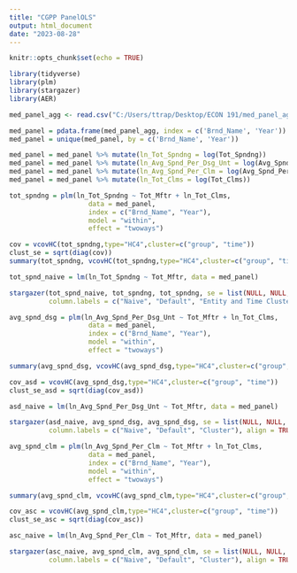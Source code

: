---
title: "CGPP PanelOLS"
output: html_document
date: "2023-08-28"
---

```{r setup, include=FALSE}
knitr::opts_chunk$set(echo = TRUE)
```

```{r}
library(tidyverse)
library(plm)
library(stargazer)
library(AER)
```

```{r}
med_panel_agg <- read.csv("C:/Users/ttrap/Desktop/ECON 191/med_panel_agg.csv")
```

```{r}
med_panel = pdata.frame(med_panel_agg, index = c('Brnd_Name', 'Year'))
med_panel = unique(med_panel, by = c('Brnd_Name', 'Year'))
```

```{r}
med_panel = med_panel %>% mutate(ln_Tot_Spndng = log(Tot_Spndng))
med_panel = med_panel %>% mutate(ln_Avg_Spnd_Per_Dsg_Unt = log(Avg_Spnd_Per_Dsg_Unt_Wghtd))
med_panel = med_panel %>% mutate(ln_Avg_Spnd_Per_Clm = log(Avg_Spnd_Per_Clm))
med_panel = med_panel %>% mutate(ln_Tot_Clms = log(Tot_Clms))
```

```{r}
tot_spndng = plm(ln_Tot_Spndng ~ Tot_Mftr + ln_Tot_Clms, 
                    data = med_panel,
                    index = c("Brnd_Name", "Year"), 
                    model = "within", 
                    effect = "twoways")

cov = vcovHC(tot_spndng,type="HC4",cluster=c("group", "time"))
clust_se = sqrt(diag(cov))
summary(tot_spndng, vcovHC(tot_spndng,type="HC4",cluster=c("group", "time")))
```

```{r}
tot_spnd_naive = lm(ln_Tot_Spndng ~ Tot_Mftr, data = med_panel)

stargazer(tot_spnd_naive, tot_spndng, tot_spndng, se = list(NULL, NULL, clust_se), 
          column.labels = c("Naive", "Default", "Entity and Time Cluster"), align = TRUE)
```

```{r}
avg_spnd_dsg = plm(ln_Avg_Spnd_Per_Dsg_Unt ~ Tot_Mftr + ln_Tot_Clms, 
                    data = med_panel,
                    index = c("Brnd_Name", "Year"), 
                    model = "within", 
                    effect = "twoways")

summary(avg_spnd_dsg, vcovHC(avg_spnd_dsg,type="HC4",cluster=c("group", "time")))
```

```{r}
cov_asd = vcovHC(avg_spnd_dsg,type="HC4",cluster=c("group", "time"))
clust_se_asd = sqrt(diag(cov_asd))

asd_naive = lm(ln_Avg_Spnd_Per_Dsg_Unt ~ Tot_Mftr, data = med_panel)

stargazer(asd_naive, avg_spnd_dsg, avg_spnd_dsg, se = list(NULL, NULL, clust_se_asd), 
          column.labels = c("Naive", "Default", "Cluster"), align = TRUE, column.sep.width = "120pt")
```

```{r}
avg_spnd_clm = plm(ln_Avg_Spnd_Per_Clm ~ Tot_Mftr + ln_Tot_Clms, 
                    data = med_panel,
                    index = c("Brnd_Name", "Year"), 
                    model = "within", 
                    effect = "twoways")

summary(avg_spnd_clm, vcovHC(avg_spnd_clm,type="HC4",cluster=c("group", "time")))
```

```{r}
cov_asc = vcovHC(avg_spnd_clm,type="HC4",cluster=c("group", "time"))
clust_se_asc = sqrt(diag(cov_asc))

asc_naive = lm(ln_Avg_Spnd_Per_Clm ~ Tot_Mftr, data = med_panel)

stargazer(asc_naive, avg_spnd_clm, avg_spnd_clm, se = list(NULL, NULL, clust_se_asc), 
          column.labels = c("Naive", "Default", "Cluster"), align = TRUE)
```






























